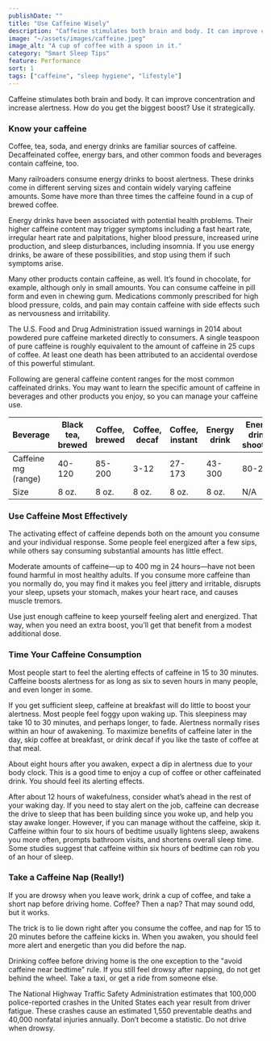 ```yaml
---
publishDate: ""
title: "Use Caffeine Wisely"
description: "Caffeine stimulates both brain and body. It can improve concentration and increase alertness. How do you get the biggest boost? Use it strategically."
image: "~/assets/images/caffeine.jpeg"
image_alt: "A cup of coffee with a spoon in it."
category: "Smart Sleep Tips"
feature: Performance
sort: 1
tags: ["caffeine", "sleep hygiene", "lifestyle"]
---
```


Caffeine stimulates both brain and body. It can improve concentration and increase alertness. How do you get the biggest boost? Use it strategically.

### Know your caffeine

Coffee, tea, soda, and energy drinks are familiar sources of caffeine. Decaffeinated coffee, energy bars, and other common foods and beverages contain caffeine, too.

Many railroaders consume energy drinks to boost alertness. These drinks come in different serving sizes and contain widely varying caffeine amounts. Some have more than three times the caffeine found in a cup of brewed coffee.

Energy drinks have been associated with potential health problems. Their higher caffeine content may trigger symptoms including a fast heart rate, irregular heart rate and palpitations, higher blood pressure, increased urine production, and sleep disturbances, including insomnia. If you use energy drinks, be aware of these possibilities, and stop using them if such symptoms arise.

Many other products contain caffeine, as well. It’s found in chocolate, for example, although only in small amounts. You can consume caffeine in pill form and even in chewing gum. Medications commonly prescribed for high blood pressure, colds, and pain may contain caffeine with side effects such as nervousness and irritability.

The U.S. Food and Drug Administration issued warnings in 2014 about powdered pure caffeine marketed directly to consumers. A single teaspoon of pure caffeine is roughly equivalent to the amount of caffeine in 25 cups of coffee. At least one death has been attributed to an accidental overdose of this powerful stimulant.

Following are general caffeine content ranges for the most common caffeinated drinks. You may want to learn the specific amount of caffeine in beverages and other products you enjoy, so you can manage your caffeine use.

| Beverage            | Black tea, brewed | Coffee, brewed | Coffee, decaf | Coffee, instant | Energy drink | Energy drink, shooters | Soda, caffeinated |
|---------------------|------------------|----------------|---------------|-----------------|--------------|------------------------|--------------------|
| Caffeine mg (range)  | 40-120           | 85-200         | 3-12          | 27-173          | 43-300       | 80-286                 | 34-71              |
| Size                | 8 oz.             | 8 oz.          | 8 oz.         | 8 oz.           | 8 oz.        | N/A                    | 12 oz.             |


### Use Caffeine Most Effectively

<YouTube embed_url="https://player.vimeo.com/video/794546952?h=ce006c78a9" title="What's Your Caffeine Tolerance?" duration="0:37" description="Andrew Phillips, PhD, of Harvard, explains that caffeine tolerance varies from person to person."/>

The activating effect of caffeine depends both on the amount you consume and your individual response. Some people feel energized after a few sips, while others say consuming substantial amounts has little effect.

Moderate amounts of caffeine—up to 400 mg in 24 hours—have not been found harmful in most healthy adults. If you consume more caffeine than you normally do, you may find it makes you feel jittery and irritable, disrupts your sleep, upsets your stomach, makes your heart race, and causes muscle tremors.

Use just enough caffeine to keep yourself feeling alert and energized. That way, when you need an extra boost, you’ll get that benefit from a modest additional dose.

### Time Your Caffeine Consumption

<YouTube embed_url="https://player.vimeo.com/video/794546917?h=96143e3d17" title="Caffeine Timing" duration="0:42" description="Andrew Phillips, PhD, of Harvard, explains how long caffeine remains active in the body, and when to consume it to boost alertness."/>

Most people start to feel the alerting effects of caffeine in 15 to 30 minutes. Caffeine boosts alertness for as long as six to seven hours in many people, and even longer in some.

If you get sufficient sleep, caffeine at breakfast will do little to boost your alertness. Most people feel foggy upon waking up. This sleepiness may take 10 to 30 minutes, and perhaps longer, to fade. Alertness normally rises within an hour of awakening. To maximize benefits of caffeine later in the day, skip coffee at breakfast, or drink decaf if you like the taste of coffee at that meal.

About eight hours after you awaken, expect a dip in alertness due to your body clock. This is a good time to enjoy a cup of coffee or other caffeinated drink. You should feel its alerting effects.

After about 12 hours of wakefulness, consider what’s ahead in the rest of your waking day. If you need to stay alert on the job, caffeine can decrease the drive to sleep that has been building since you woke up, and help you stay awake longer. However, if you can manage without the caffeine, skip it. Caffeine within four to six hours of bedtime usually lightens sleep, awakens you more often, prompts bathroom visits, and shortens overall sleep time. Some studies suggest that caffeine within six hours of bedtime can rob you of an hour of sleep.

<Quote quote="I feel best when I exercise, nap, have lunch, and then consume some caffeine. I need to be alert when I go back to work." quote_author="Kristin, locomotive engineer" />

### Take a Caffeine Nap (Really!)

If you are drowsy when you leave work, drink a cup of coffee, and take a short nap before driving home. Coffee? Then a nap? That may sound odd, but it works.

The trick is to lie down right after you consume the coffee, and nap for 15 to 20 minutes before the caffeine kicks in. When you awaken, you should feel more alert and energetic than you did before the nap.

Drinking coffee before driving home is the one exception to the "avoid caffeine near bedtime" rule. If you still feel drowsy after napping, do not get behind the wheel. Take a taxi, or get a ride from someone else.

The National Highway Traffic Safety Administration estimates that 100,000 police-reported crashes in the United States each year result from driver fatigue. These crashes cause an estimated 1,550 preventable deaths and 40,000 nonfatal injuries annually. Don’t become a statistic. Do not drive when drowsy.
